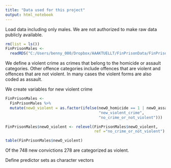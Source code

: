 ```yaml
---
title: "Data used for this project"
output: html_notebook
---
```



Load data including only males. We are not authorized to make raw data publicly available.

```r
rm(list = ls())
FinPrisonMales <- 
  readRDS("C:/Users/benny_000/Dropbox/AAAKTUELLT/FinPrisonData/FinPrisonMales.rds")
```

We define a violent crime as crimes that belong to the homicide or assault categories. Other offence categories include offences that are violent and offences that are not violent. In many cases the violent forms are also coded as assault. 

We create variables for new violent crime

```r
FinPrisonMales <- 
  FinPrisonMales %>% 
  mutate(newO_violent = as.factor(ifelse(newO_homicide == 1 | newO_assault == 1, 
                                         "new_violent_crime", 
                                         "no_crime_or_not_violent")))

FinPrisonMales$newO_violent <- relevel(FinPrisonMales$newO_violent, 
                                       ref ="no_crime_or_not_violent")

table(FinPrisonMales$newO_violent)
```

Of the 748 new convictions 278 are categorized as violent.

Define predictor sets as character vectors 
